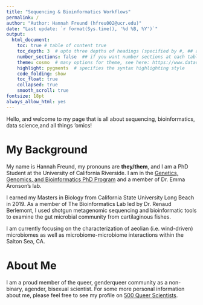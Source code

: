 ```yaml
---
title: "Sequencing & Bioinformatics Workflows"
permalink: /
author: "Author: Hannah Freund (hfreu002@ucr.edu)"
date: "Last update: `r format(Sys.time(), '%d %B, %Y')`" 
output:
  html_document:
    toc: true # table of content true
    toc_depth: 3  # upto three depths of headings (specified by #, ## and ###)
    number_sections: false  ## if you want number sections at each table header
    theme: cosmo  # many options for theme, see here: https://www.datadreaming.org/post/r-markdown-theme-gallery/
    highlight: pygments  # specifies the syntax highlighting style
    code_folding: show
    toc_float: true
    collapsed: true
    smooth_scroll: true
fontsize: 18pt
always_allow_html: yes
---
```


Hello, and welcome to my page that is all about sequencing, bioinformatics, data science,and all things 'omics!


# My Background

My name is Hannah Freund, my pronouns are **they/them**, and I am a PhD Student at the University of California Riverside. I am in the [Genetics, Genomics, and Bioinformatics PhD Program](https://ggb.ucr.edu/) and a member of Dr. Emma Aronson's lab.

I earned my Masters in Biology from California State University Long Beach in 2019. As a member of The Bioinformatics Lab led by Dr. Renaud Berlemont, I used shotgun metagenomic sequencing and bioinformatic tools to examine the gut microbial community from cartilaginous fishes. 

I am currently focusing on the characterization of aeolian (i.e. wind-driven) microbiomes as well as microbiome-microbiome interactions within the Salton Sea, CA. 

# About Me

I am a proud member of the queer, genderqueer community as a non-binary, agender, bisexual scientist. For some more personal information about me, please feel free to see my profile on [500 Queer Scientists](https://500queerscientists.com/hannah-freund/).